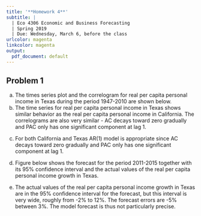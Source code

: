 ```yaml
---
title: '**Homework 4**'
subtitle: |
  | Eco 4306 Economic and Business Forecasting
  | Spring 2019
  | Due: Wednesday, March 6, before the class
urlcolor: magenta
linkcolor: magenta
output:
  pdf_document: default
---
```


\renewcommand{\baselinestretch}{1.15} \selectfont

## **Problem 1** 

<!--
Obtain the annual data for \underline{percentage change} in Per Capita Personal Income in Texas either from FRED or from Quandl. The time series in \underline{dollars} is available under code `TXPCPI` on [fred.stlouisfed.org](https://fred.stlouisfed.org) and under `FRED/TXPCPI ` on [www.quandl.com](https://www.quandl.com), so you either need to switch the units to percentage change directly on FRED and Quandl websites, or construct the percentage change in EViews yourself. 

(a) Change your sample to 1947-2010. Use this data to recreate the two panels in Figure 7.7, but for Texas 1947-2010 instead of California 1969-2002. 

(b) Compare your results in (a) with those in Figure 7.7. Based on the shape of AC and PAC, does the growth in per capita personal income in Texas follow a similar process as the growth in per capita personal income in California?

(c) Use AC and PAC functions from (a) to determine the order $p$ of the suitable AR($p$) model and estimate this AR($p$) model for the period 1947-2010.

(d) Use the model form (c) to create a forecast for period 2011-2015. Also generate the standard errors for this forecast and use it to construct the lower and upper bounds of the 95\% confidence interval for the forecast. Plot the actual data together with the forecast and its 95% confidence interval. 

(e) Comment on the accuracy of the forecast.

*Solution*
-->

(a) The times series plot and the correlogram for real per capita personal income in Texas during the period 1947-2010 are shown below.
\begin{center}
    \includegraphics[trim=0cm 0cm 0cm 0cm, clip, width=14cm]{figures/hw04q01_fig01a_gtxpcpi_ts.png}
\end{center}
\begin{center}
    \includegraphics[trim=0cm 7.25cm 0cm 0cm, clip, width=10cm]{figures/hw04q01_fig01b_gtxpcpi_corr.png}
\end{center}

(b) The time series for real per capita personal income in Texas shows similar behavior as the real per capita personal income in California. The correlograms are also very similar -  AC decays toward zero gradually and PAC only has one significant component at lag 1.

\newpage

(c) For both California and Texas AR(1) model is appropriate since AC decays toward zero gradually and PAC only has one significant component at lag 1. 

\begin{center}
    \includegraphics[trim=0cm 0cm 0cm 0cm, clip, width=10cm]{figures/hw04q01_fig02_gtxpcpi_ar1.png}
\end{center}

(d) Figure below shows the forecast for the period 2011-2015 together with its 95\% confidence interval and the actual values of the real per capita personal income growth in Texas.

\begin{center}
    \includegraphics[trim=0cm 0cm 0cm 0cm, clip, width=14cm]{figures/hw04q01_fig03_gtxpcpi_f.png}
\end{center}

(e) The actual values of the real per capita personal income growth in Texas are in the 95\% confidence interval for the forecast, but this interval is very wide, roughly from -2\% to 12\%. The forecast errors are -5\% between 3\%. The model forecast is thus not particularly precise.

